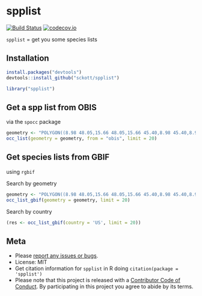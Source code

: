 spplist
=======

[![Build Status](https://api.travis-ci.org/sckott/spplist.png)](https://travis-ci.org/sckott/spplist)
[![codecov.io](https://codecov.io/github/sckott/spplist/coverage.svg?branch=master)](https://codecov.io/github/sckott/spplist?branch=master)

`spplist` = get you some species lists

## Installation

```r
install.packages("devtools")
devtools::install_github("sckott/spplist")
```

```r
library("spplist")
```

## Get a spp list from OBIS

via the `spocc` package

```r
geometry <- "POLYGON((8.98 48.05,15.66 48.05,15.66 45.40,8.98 45.40,8.98 48.05))"
occ_list(geometry = geometry, from = "obis", limit = 20)
```

## Get species lists from GBIF

using `rgbif`

Search by geometry

```r
geometry <- "POLYGON((8.98 48.05,15.66 48.05,15.66 45.40,8.98 45.40,8.98 48.05))"
occ_list_gbif(geometry = geometry, limit = 20)
```

Search by country

```r
(res <- occ_list_gbif(country = 'US', limit = 20))
```

## Meta

* Please [report any issues or bugs](https://github.com/sckott/spplist/issues).
* License: MIT
* Get citation information for `spplist` in R doing `citation(package = 'spplist')`
* Please note that this project is released with a [Contributor Code of Conduct](CONDUCT.md). By participating in this project you agree to abide by its terms.
